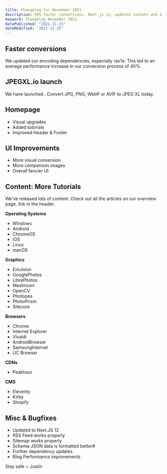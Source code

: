 ```yaml
---
title: Changelog for November 2021
description: 50% faster conversions, Next.js 12, updated content and a giant FAQ. Stay exicted for more.
keyword: Changelog November 2021
datePublished: "2021-11-25"
dateModified: "2021-11-25"
---
```


## Faster conversions

We updated our encoding dependencies, especially rav1e. This led to an average performance increase in our conversion process of 40%.

## JPEGXL.io launch

We have launched <Link href="jpegxl.io/" text="Jpegxl.io, a free bulk image converter for the JPEG XL format"/>. Convert JPG, PNG, WebP or AVIF to JPEG XL today.

## Homepage

- Visual upgrades
- Added tutorials
- Improved Header & Footer

## UI Improvements

- More visual conversion
- More comparison images
- Overall fancier UI

## Content: More Tutorials

We've released lots of content. Check out all the articles on our overview page, link in the header.

**Operating Systems**

- Windows
- Android
- ChromeOS
- iOS
- Linux
- macOS

**Graphics**

- Emulsion
- GooglePhotos
- LibrePhotos
- Meshroom
- OpenCV
- Photopea
- PhotoPrism
- Sitecore

**Browsers**

- Chrome
- Internet Explorer
- Vivaldi
- AndroidBrowser
- SamsungInternet
- UC Browser

**CDNs**

- Peakhour

**CMS**

- Eleventy
- Kirby
- Shopify

## Misc & Bugfixes

- Updated to Next.JS 12
- RSS Feed works properly
- Sitemap works properly
- Schema JSON data is formatted better#
- Further dependency updates
- Blog Performance improvements

Stay safe ~ Justin
